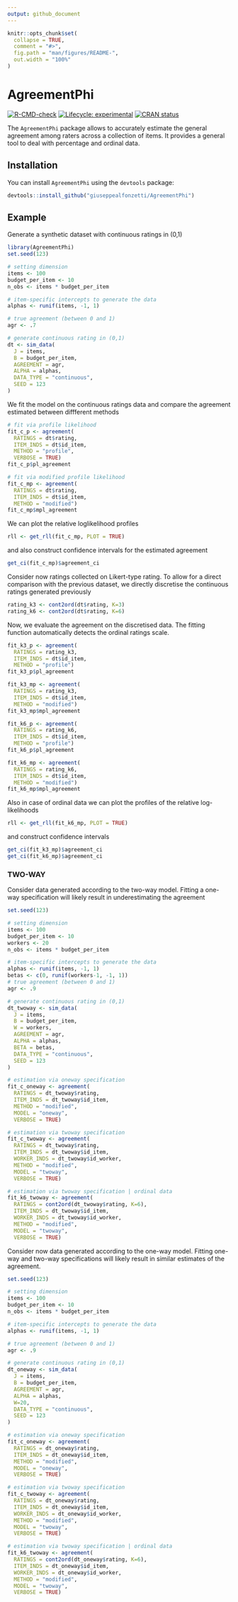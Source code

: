 ```yaml
---
output: github_document
---
```


<!-- README.md is generated from README.Rmd. Please edit that file -->

```r
knitr::opts_chunk$set(
  collapse = TRUE,
  comment = "#>",
  fig.path = "man/figures/README-",
  out.width = "100%"
)
```

# AgreementPhi

<!-- badges: start -->
[![R-CMD-check](https://github.com/giuseppealfonzetti/AgreementPhi/actions/workflows/R-CMD-check.yaml/badge.svg)](https://github.com/giuseppealfonzetti/AgreementPhi/actions/workflows/R-CMD-check.yaml)
[![Lifecycle: experimental](https://img.shields.io/badge/lifecycle-experimental-orange.svg)](https://lifecycle.r-lib.org/articles/stages.html#experimental) [![CRAN status](https://www.r-pkg.org/badges/version/AgreementPhi)](https://CRAN.R-project.org/package=AgreementPhi)

<!-- badges: end -->

The `AgreementPhi` package allows to accurately estimate the general agreement among raters across a collection of items. It provides a general tool to deal with percentage and ordinal data.

## Installation

You can install `AgreementPhi` using the `devtools` package:

``` r
devtools::install_github("giuseppealfonzetti/AgreementPhi")
```

## Example

Generate a synthetic dataset with continuous ratings in (0,1)

```r
library(AgreementPhi)
set.seed(123)

# setting dimension
items <- 100 
budget_per_item <- 10
n_obs <- items * budget_per_item

# item-specific intercepts to generate the data
alphas <- runif(items, -1, 1)

# true agreement (between 0 and 1)
agr <- .7

# generate continuous rating in (0,1)
dt <- sim_data(
  J = items,
  B = budget_per_item,
  AGREEMENT = agr,
  ALPHA = alphas,
  DATA_TYPE = "continuous",
  SEED = 123
)
```

We fit the model on the continuous ratings data and compare the agreement estimated between diffferent methods

```r
# fit via profile likelihood
fit_c_p <- agreement(
  RATINGS = dt$rating,
  ITEM_INDS = dt$id_item,
  METHOD = "profile",
  VERBOSE = TRUE)
fit_c_p$pl_agreement

# fit via modified profile likelihood
fit_c_mp <- agreement(
  RATINGS = dt$rating,
  ITEM_INDS = dt$id_item,
  METHOD = "modified")
fit_c_mp$mpl_agreement
```

We can plot the relative loglikelihood profiles

```r
rll <- get_rll(fit_c_mp, PLOT = TRUE)
```

and also construct confidence intervals for the estimated agreement

```r
get_ci(fit_c_mp)$agreement_ci
```

Consider now ratings collected on Likert-type rating. To allow for a direct comparison with the previous dataset, we directly discretise the continuous ratings generated previously

```r
rating_k3 <- cont2ord(dt$rating, K=3)
rating_k6 <- cont2ord(dt$rating, K=6)
```

Now, we evaluate the agreement on the discretised data. The fitting function automatically detects the ordinal ratings scale.

```r
fit_k3_p <- agreement(
  RATINGS = rating_k3,
  ITEM_INDS = dt$id_item,
  METHOD = "profile")
fit_k3_p$pl_agreement

fit_k3_mp <- agreement(
  RATINGS = rating_k3,
  ITEM_INDS = dt$id_item,
  METHOD = "modified")
fit_k3_mp$mpl_agreement

fit_k6_p <- agreement(
  RATINGS = rating_k6,
  ITEM_INDS = dt$id_item,
  METHOD = "profile")
fit_k6_p$pl_agreement

fit_k6_mp <- agreement(
  RATINGS = rating_k6,
  ITEM_INDS = dt$id_item,
  METHOD = "modified")
fit_k6_mp$mpl_agreement


```

Also in case of ordinal data we can plot the profiles of the relative log-likelihoods


```r
rll <- get_rll(fit_k6_mp, PLOT = TRUE)
```

and construct confidence intervals


```r
get_ci(fit_k3_mp)$agreement_ci
get_ci(fit_k6_mp)$agreement_ci
```

### TWO-WAY ####

Consider data generated according to the two-way model. Fitting a one-way specification will likely result in underestimating the agreement

```r
set.seed(123)

# setting dimension
items <- 100 
budget_per_item <- 10
workers <- 20
n_obs <- items * budget_per_item

# item-specific intercepts to generate the data
alphas <- runif(items, -1, 1)
betas <- c(0, runif(workers-1, -1, 1))
# true agreement (between 0 and 1)
agr <- .9

# generate continuous rating in (0,1)
dt_twoway <- sim_data(
  J = items,
  B = budget_per_item,
  W = workers,
  AGREEMENT = agr,
  ALPHA = alphas,
  BETA = betas,
  DATA_TYPE = "continuous",
  SEED = 123
)

# estimation via oneway specification
fit_c_oneway <- agreement(
  RATINGS = dt_twoway$rating,
  ITEM_INDS = dt_twoway$id_item,
  METHOD = "modified",
  MODEL = "oneway",
  VERBOSE = TRUE)

# estimation via twoway specification
fit_c_twoway <- agreement(
  RATINGS = dt_twoway$rating,
  ITEM_INDS = dt_twoway$id_item,
  WORKER_INDS = dt_twoway$id_worker,
  METHOD = "modified",
  MODEL = "twoway",
  VERBOSE = TRUE)

# estimation via twoway specification | ordinal data
fit_k6_twoway <- agreement(
  RATINGS = cont2ord(dt_twoway$rating, K=6),
  ITEM_INDS = dt_twoway$id_item,
  WORKER_INDS = dt_twoway$id_worker,
  METHOD = "modified",
  MODEL = "twoway",
  VERBOSE = TRUE)

```

Consider now data generated according to the one-way model. Fitting one-way and two-way specifications will likely result in similar estimates of the agreement.

```r
set.seed(123)

# setting dimension
items <- 100 
budget_per_item <- 10
n_obs <- items * budget_per_item

# item-specific intercepts to generate the data
alphas <- runif(items, -1, 1)

# true agreement (between 0 and 1)
agr <- .9

# generate continuous rating in (0,1)
dt_oneway <- sim_data(
  J = items,
  B = budget_per_item,
  AGREEMENT = agr,
  ALPHA = alphas,
  W=20,
  DATA_TYPE = "continuous",
  SEED = 123
)

# estimation via oneway specification
fit_c_oneway <- agreement(
  RATINGS = dt_oneway$rating,
  ITEM_INDS = dt_oneway$id_item,
  METHOD = "modified",
  MODEL = "oneway",
  VERBOSE = TRUE)

# estimation via twoway specification
fit_c_twoway <- agreement(
  RATINGS = dt_oneway$rating,
  ITEM_INDS = dt_oneway$id_item,
  WORKER_INDS = dt_oneway$id_worker,
  METHOD = "modified",
  MODEL = "twoway",
  VERBOSE = TRUE)

# estimation via twoway specification | ordinal data
fit_k6_twoway <- agreement(
  RATINGS = cont2ord(dt_oneway$rating, K=6),
  ITEM_INDS = dt_oneway$id_item,
  WORKER_INDS = dt_oneway$id_worker,
  METHOD = "modified",
  MODEL = "twoway",
  VERBOSE = TRUE)

```